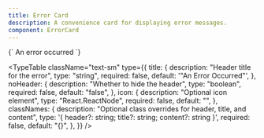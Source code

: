 ```yaml
---
title: Error Card
description: A convenience card for displaying error messages.
component: ErrorCard
---
```


<LiveComponent language="tsx">
{`

  <ErrorCard>
    An error occurred
  </ErrorCard>
`}
</LiveComponent>

<TypeTable
  className="text-sm"
  type={{
    title: {
      description: "Header title for the error",
      type: "string",
      required: false,
      default: '"An Error Occurred"',
    },
    noHeader: {
      description: "Whether to hide the header",
      type: "boolean",
      required: false,
      default: "false",
    },
    icon: {
      description: "Optional icon element",
      type: "React.ReactNode",
      required: false,
      default: "<InfoIcon />",
    },
    classNames: {
      description: "Optional class overrides for header, title, and content",
      type: '{ header?: string; title?: string; content?: string }',
      required: false,
      default: "{}",
    },
  }}
/>